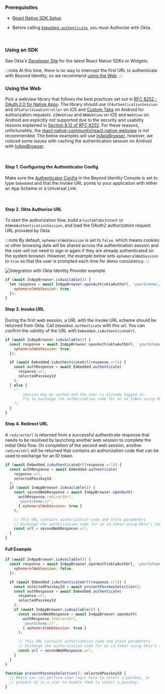 ### Prerequisites

- [React Native SDK Setup](/docs/next/sdk-setup?sdks=reactnative)

- Before calling [`Embedded.authenticate`](/docs/next/sdk-setup?sdks=reactnative#authentication), you must Authorize with Okta. 

<br />

### Using an SDK

See Okta's [Developer Site](https://developer.okta.com/code/#mobile-native) for the latest React Native SDKs or Widgets.

:::note
At this time, there is no way to intercept the first URL to authenticate with Beyond Identity, so we recommend [using the Web](/docs/next/okta-oidc#using-the-web). 
:::

### Using the Web

Pick a webview library that follows the best practices set out in [RFC 8252 - OAuth 2.0 for Native Apps](https://tools.ietf.org/html/rfc8252). The library should use `SFAuthenticationSession` and `SFSafariViewController` on iOS and [Custom Tabs](https://developer.chrome.com/multidevice/android/customtabs) on Android for authorization requests. `UIWebView` and `WKWebView` on iOS and `WebView` on Android are explicitly _not_ supported due to the security and usability reasons explained in [Section 8.12 of RFC 8252](https://tools.ietf.org/html/rfc8252#section-8.12). For these reasons, unfortunately, the [react-native-community/react-native-webview](https://github.com/react-native-community/react-native-webview) is _not_ recommended. The below examples will use [InAppBrowser](https://github.com/proyecto26/react-native-inappbrowser), however, we noticed some issues with caching the authentication session on Android with [InAppBrowser](https://github.com/proyecto26/react-native-inappbrowser).

<br />

#### Step 1. Configuring the Authenticator Config

Make sure the [Authenticator Config](/docs/next/authentication#embedded-sdk) in the Beyond Identity Console is set to type `Embedded` and that the Invoke URL points to your application with either an App Scheme or a Universal Link.

<br />

#### Step 2. Okta Authorize URL

To start the authorization flow, build a `CustomTabsIntent` or `ASWebAuthenticationSession`, and load the OAuth2 authorization request URL provided by Okta.

:::note
By default, `ephemeralWebSession` is set to `false`, which means cookies or other browsing data will be shared across the authentication session and the user will not need to sign in again if they are already authenticated on the system browser. However, the example below sets `ephemeralWebSession` to `true` so that the user is prompted each time for demo consistency.
:::


<img src={OktaIdentityProviderExample} id="workflows" alt="Integration with Okta Identity Provider example" />


```javascript
if (await InAppBrowser.isAvailable()) {
  let response = await InAppBrowser.openAuth(oktaAuthUrl, 'yourScheme://', {
    ephemeralWebSession: true,
  });
}
```

#### Step 3. Invoke URL

During the first web session, a URL with the invoke URL scheme should be returned from Okta.
Call `Embedded.authenticate` with this url. You can confirm the validity of the URL with `Embedded.isAuthenticateUrl`.

```javascript
if (await InAppBrowser.isAvailable()) {
  const response = await InAppBrowser.openAuth(oktaAuthUrl, 'yourScheme://', {
    ephemeralWebSession: true,
  });

  if (await Embedded.isAuthenticateUrl(response.url)) {
    const authResponse = await Embedded.authenticate(
      response.url,
      selectedPasskeyId
    );
  } else {
    /*
        session may be cached and the user is already logged in.
        Try to exchange the authorization code for an id_token using Okta's token endpoint.
    */
  }
}
```

#### Step 4. Redirect URL

A `redirectUrl` is returned from a successful authenticate response that needs to be resolved by launching another web session to complete the initial Okta flow. On completion of the second web session, another `redirectUrl` will be returned that contains an authorization code that can be used to exchange for an ID token.

```javascript
if (await Embedded.isAuthenticateUrl(response.url)) {
  const authResponse = await Embedded.authenticate(
    response.url,
    selectedPasskeyId
  );
  if (await InAppBrowser.isAvailable()) {
    const secondWebResponse = await InAppBrowser.openAuth(
      authResponse.redirectUrl,
      'yourScheme://',
      { ephemeralWebSession: true }
    );

    // This URL contains authorization code and state parameters
    // Exchange the authorization code for an id_token using Okta's token endpoint.
    const url = secondWebResponse.url;
  }
}
```

#### Full Example

```javascript
if (await InAppBrowser.isAvailable()) {
  const response = await InAppBrowser.openAuth(oktaAuthUrl, 'yourScheme://', {
    ephemeralWebSession: false,
  });

  if (await Embedded.isAuthenticateUrl(response.url)) {
    const selectedPasskeyId = await presentPasskeySelection();
    const authResponse = await Embedded.authenticate(
      response.url,
      selectedPasskeyId
    );
    if (await InAppBrowser.isAvailable()) {
      const secondWebResponse = await InAppBrowser.openAuth(
        authResponse.redirectUrl,
        'yourScheme://',
        { ephemeralWebSession: true }
      );

      // This URL contains authorization code and state parameters
      // Exchange the authorization code for an id_token using Okta's token endpoint.
      const url = secondWebResponse.url;
    }
  }
}

function presentPasskeySelection(): selectedPasskeyId {
  // Where you can perform some logic here to select a passkey, or
  // present UI to a user to enable them to select a passkey.
}
```